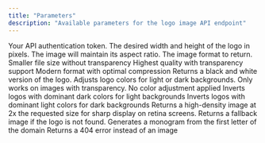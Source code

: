```yaml
---
title: "Parameters"
description: "Available parameters for the logo image API endpoint"
---
```


<ParamField path="token" type="string" required>
  Your API authentication token.
</ParamField>

<ParamField path="size" type="integer" default="128">
  The desired width and height of the logo in pixels. The image will maintain
  its aspect ratio.
</ParamField>

<ParamField path="format" type="string" default="jpg">
  The image format to return.
  <Expandable title="formats">
    <ResponseField name="jpg">
      Smaller file size without transparency
    </ResponseField>
    <ResponseField name="png">
      Highest quality with transparency support
    </ResponseField>
    <ResponseField name="webp">
      Modern format with optimal compression
    </ResponseField>
  </Expandable>
</ParamField>

<ParamField path="greyscale" type="boolean" default="false">
  Returns a black and white version of the logo.
</ParamField>

<ParamField path="theme" type="string" default="auto">
  Adjusts logo colors for light or dark backgrounds. Only works on images with
  transparency.
  <Expandable title="options">
    <ResponseField name="auto">No color adjustment applied</ResponseField>
    <ResponseField name="light">
      Inverts logos with dominant dark colors for light backgrounds
    </ResponseField>
    <ResponseField name="dark">
      Inverts logos with dominant light colors for dark backgrounds
    </ResponseField>
  </Expandable>
</ParamField>

<ParamField path="retina" type="boolean" default="false">
  Returns a high-density image at 2x the requested size for sharp display on
  retina screens.
</ParamField>

<ParamField path="fallback" type="string" default="monogram">
  Returns a fallback image if the logo is not found.
  <Expandable title="options">
    <ResponseField name="monogram">
      Generates a monogram from the first letter of the domain
    </ResponseField>
    <ResponseField name="404">
      Returns a 404 error instead of an image
    </ResponseField>
  </Expandable>
</ParamField>
